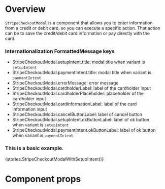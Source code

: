 
<Meta title="Modules/Payment/Components/StripeCheckoutModal" component={StripeCheckoutModal} />

# Overview

`StripeCheckoutModal` is a component that allows you to enter information from a credit or debit card, so you can execute a specific action. That action can be to save the credit/debit card information or pay directly with the card.

### Internationalization FormattedMessage keys

-   StripeCheckoutModal.setupIntent.title: modal title when variant is `setupIntent`
-   StripeCheckoutModal.paymentIntent.title: modal title when variant is `paymentIntent`
-   StripeCheckoutModal.errorMessage: error message
-   StripeCheckoutModal.cardholderLabel: label of the cardholder input
-   StripeCheckoutModal.cardholderPlaceholder: placeholder of the cardholder input
-   StripeCheckoutModal.cardInformationLabel: label of the card information input
-   StripeCheckoutModal.cancelButtonLabel: label of cancel button
-   StripeCheckoutModal.setupIntent.okButtonLabel: label of ok button when variant is `setupIntent`
-   StripeCheckoutModal.paymentIntent.okButtonLabel: label of ok button when variant is `paymentIntent`

### This is a basic example.

<Preview>
    <Story name="StripeCheckoutModal">{stories.StripeCheckoutModalWithSetupIntent()}</Story>
</Preview>

# Component props

<Props of={StripeCheckoutModal} />
